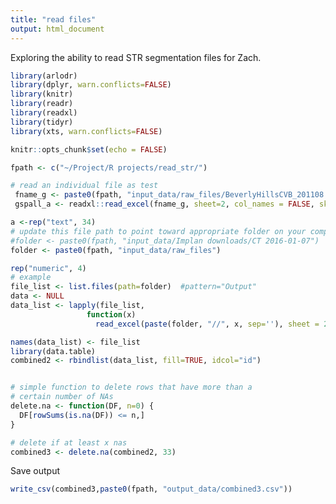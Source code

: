 ```yaml
---
title: "read files"
output: html_document
---
```


Exploring the ability to read STR segmentation files for Zach.

```r
library(arlodr)
library(dplyr, warn.conflicts=FALSE)
library(knitr)
library(readr)
library(readxl)
library(tidyr)
library(xts, warn.conflicts=FALSE)

knitr::opts_chunk$set(echo = FALSE)
```

```r
fpath <- c("~/Project/R projects/read_str/")  
```

```r
# read an individual file as test
 fname_g <- paste0(fpath, "input_data/raw_files/BeverlyHillsCVB_201108.xls")
 gspall_a <- readxl::read_excel(fname_g, sheet=2, col_names = FALSE, skip=7)

a <-rep("text", 34)
# update this file path to point toward appropriate folder on your computer
#folder <- paste0(fpath, "input_data/Implan downloads/CT 2016-01-07")     
folder <- paste0(fpath, "input_data/raw_files")     

rep("numeric", 4)
# example
file_list <- list.files(path=folder)  #pattern="Output"
data <- NULL
data_list <- lapply(file_list, 
                 function(x) 
                   read_excel(paste(folder, "//", x, sep=''), sheet = 2, col_names = FALSE, skip=7))

names(data_list) <- file_list
library(data.table)
combined2 <- rbindlist(data_list, fill=TRUE, idcol="id")


# simple function to delete rows that have more than a 
# certain number of NAs
delete.na <- function(DF, n=0) {
  DF[rowSums(is.na(DF)) <= n,]
}

# delete if at least x nas
combined3 <- delete.na(combined2, 33)

```

Save output
```r

write_csv(combined3,paste0(fpath, "output_data/combined3.csv"))

```

